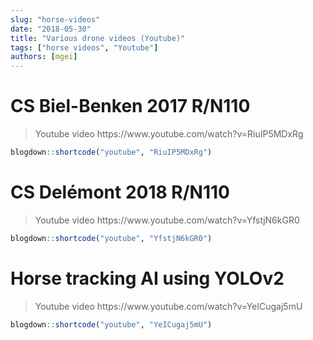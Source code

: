 ```yaml
---
slug: "horse-videos"
date: "2018-05-30"
title: "Various drone videos (Youtube)"
tags: ["horse videos", "Youtube"]
authors: [mgei]
---
```


# CS Biel-Benken 2017 R/N110

> Youtube video https://www.youtube.com/watch?v=RiuIP5MDxRg

```r
blogdown::shortcode("youtube", "RiuIP5MDxRg")
```

# CS Delémont 2018 R/N110

> Youtube video https://www.youtube.com/watch?v=YfstjN6kGR0

```r
blogdown::shortcode("youtube", "YfstjN6kGR0")
```

# Horse tracking AI using YOLOv2

> Youtube video https://www.youtube.com/watch?v=YeICugaj5mU

```r
blogdown::shortcode("youtube", "YeICugaj5mU")
```
